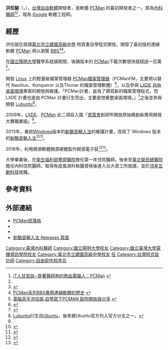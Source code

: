 <!-- {{Globalize}} 目前觀察可能暫無此問題 若有其它意見仍可討論或提出 -->
{{Infobox Person
| name = 洪任諭
| english_name = Jen Yee Hong
| image = 
| caption = 
| gender = 男
| birth_date = {{Birth year and age|1983}}
| birth_place = 
| occupation = 軟體工程師
| other_names = PCMan
| known_for = [[PCMan|PCMan]]<br />[[Firefox|Firefox]]擴充套件[[IE_Tab|IE Tab]]<br />[[Ubuntu|Ubuntu]]分支[[Lubuntu|Lubuntu]]開發者之一
| nationality = {{ROC-TW}}
| education = [[國立台灣大學|國立台灣大學]][[資訊工程|資訊工程]]系碩士 <br />[[國立陽明大學|國立陽明大學]][[醫學|醫學]]系學士
}}

'''洪任諭'''（{{lang-en|'''Jen Yee Hong'''}}，{{bd|1983年||||}}），[[台灣|台灣]][[自由軟體|自由軟體]]開發者，是軟體 [[PCMan|PCMan]] 的最初開發者之一。原為[[內科|內科]][[醫師|醫師]]<ref>[http://www.ithome.com.tw/itadm/article.php?c=67918 iT人甘苦談─穿著醫師袍的熱血電腦人：PCMan] {{webarchive|url=https://web.archive.org/web/20130511082408/http://www.ithome.com.tw/itadm/article.php?c=67918 |date=2013-05-11 }}</ref><ref name="ideas20091222" />，現為 [[Google|Google]] 軟體工程師。

==經歷==
洪任諭在就讀[[臺北市立建國高級中學|臺北市立建國高級中學]] 時買書自學程式開發，開發了最初版的連線軟體 [[PCMan|PCMan]] 用以瀏覽 [[BBS|BBS]]<ref>{{Cite news |title=“穿白袍的軟體人　PCMan作者洪任諭：素人做久變專門” |url=http://www.ettoday.net/news/20140114/316078.htm |date=2014-01-14 |publisher=ETtoday 新聞雲 |accessdate=2014-01-16 |archive-date=2019-06-12 |archive-url=https://web.archive.org/web/20190612013202/https://www.ettoday.net/news/20140114/316078.htm |dead-url=no }}</ref><ref>[http://pcman.openfoundry.org/#History PCMan系列BBS專用連線軟體的歷史] {{webarchive|url=https://archive.is/20130110151754/http://pcman.openfoundry.org/ |date=2013-01-10 }}</ref>。

在[[國立陽明大學|國立陽明大學]]醫學系就讀期間，後續版本的 [[PCMan|PCMan]]下載次數很快就超過一百萬<ref>[http://eteacher.edu.tw/ReadENet.aspx?PostID=164 電腦高手洪任諭  自學寫下PCMAN  鼓吹開放與分享] {{webarchive|url=https://web.archive.org/web/20140109062910/http://eteacher.edu.tw/ReadENet.aspx?PostID=164 |date=2014-01-09 }}</ref>。

開發 [[Linux|Linux]] 上的輕量級檔案管理器 [[PCManFM|PCMan檔案管理器]]（PCManFM，主要用以替代 Nautilus、Konqueror 以及Thunar 的檔案管理軟體）<ref>{{Cite web |url=http://wiki.lxde.org/zh/PCManFM |title=PCManFM - LXDE.org |access-date=2014-01-09 |archive-date=2019-04-03 |archive-url=https://web.archive.org/web/20190403100229/https://wiki.lxde.org/zh/PCManFM |dead-url=no }}</ref>，以及參與 [[LXDE|LXDE]] [[自由軟體|自由]][[桌面環境|桌面環境]]專案的開發與維護。「PCMan計畫，是為了撰寫新的檔案管理程式，而 LXDE 計畫也是由 PCMan 計畫衍生而出，主要是想重整桌面環境。」<ref name="ideas20091222">{{Cite news|author=何世芳|url=http://ideas.org.tw/magazine_article.php?f=980|title=投入自由軟體領域 無怨無悔|date=2009-12-22|accessdate=2014-01-16|publisher=[[資訊工業策進會|資訊工業策進會]]《創新發現誌(ideas)》|quote=不是資訊產業從業者，就是資訊相關科系的學生，但洪任諭的正職頗為獨特……}}{{dead link|date=2018年3月 |bot=InternetArchiveBot |fix-attempted=yes }}</ref>之後並參與開發 [[Lubuntu|Lubuntu]]<ref>[[Lubuntu|Lubuntu]]衍生自[[Ubuntu|Ubuntu]]，後來被Ubuntu官方列入官方分支之一。</ref>。

2009年，[[LXDE|LXDE]]、[[PCMan|PCMan]] 此二項目入圍「[[資策會|資策會]]創研所開放原始碼創新應用開發大賽職業組」<ref name="ideas20091222" />。

2013年，重啟[[Windows|Windows]]版本的[[新酷音輸入法|新酷音輸入法]]的維護計畫，改寫了 Windows 版本的[[新酷音輸入法|新酷音輸入法]]<ref>{{Cite web |url=http://pcmanx.blogspot.tw/2013/09/windows.html |title=新酷音輸入法 Windows 版，重新出發! |access-date=2014-01-09 |archive-date=2018-05-07 |archive-url=https://web.archive.org/web/20180507010352/http://pcmanx.blogspot.tw/2013/09/windows.html |dead-url=no }}</ref><ref>{{Cite web |url=https://github.com/chewing/windows-chewing-tsf/ |title=Windows版新酷音專案 |access-date=2014-01-09 |archive-date=2014-06-01 |archive-url=https://web.archive.org/web/20140601130533/https://github.com/chewing/windows-chewing-tsf/ |dead-url=no }}</ref>。

2016年，利用開源軟體開源硬體製作開源電子鼓<ref>{{Cite journal|title=COSCUP 2016: 開源軟硬體實做全套電子鼓(python + RPi)|url=https://www.slideshare.net/pcmantw/coscup-2016-python-rpi|last=Jen Yee Hong|date=2016-08-20|journal=|access-date=2019-08-15|archive-date=2016-08-23|archive-url=https://web.archive.org/web/20160823160926/http://www.slideshare.net/pcmantw/coscup-2016-python-rpi|dead-url=no}}</ref><ref>{{Citation|title=Contribute to PCMan/pydrum development by creating an account on GitHub|url=https://github.com/PCMan/pydrum|date=2019-08-12|accessdate=2019-08-15|last=PCMan|archive-date=2020-09-16|archive-url=https://web.archive.org/web/20200916182425/https://github.com/PCMan/pydrum|dead-url=no}}</ref>。

大學畢業後，在[[衛生福利部豐原醫院|衛生福利部豐原醫院]]擔任第一年住院醫師。後來至[[臺北榮民總醫院|臺北榮民總醫院]]擔任內科住院醫師。取得免疫風濕科執醫資格後進入台大資工所就讀，並於[[沛星互動科技|沛星互動科技]]就職。

==參考資料==
{{Reflist|2}}

==外部連結==
*[http://pcmanx.blogspot.tw/ PCMan部落格] {{Wayback|url=http://pcmanx.blogspot.tw/ |date=20180527043313 }}
*{{Facebook|pcman.tw}}
*{{Youtube|-tYj8QmyiCc|那些年，我們一起上的 BBS: 洪任諭 PCMan at TEDxNCTU 2013|link=no}}
*[https://github.com/EasyIME/PIME/releases 新酷音輸入法 Releases 頁面] {{Wayback|url=https://github.com/EasyIME/PIME/releases |date=20201010232314 }}

{{DEFAULTSORT:H洪}}
[[Category:臺灣內科醫師|Category:臺灣內科醫師]]
[[Category:國立陽明大學校友|Category:國立陽明大學校友]]
[[Category:國立臺灣大學電機資訊學院校友|Category:國立臺灣大學電機資訊學院校友]]
[[Category:臺北市立建國高級中學校友|Category:臺北市立建國高級中學校友]]
[[Category:洪姓|任]]
[[Category:台灣程式設計師|Category:台灣程式設計師]]
[[Category:自由软件程序员|Category:自由软件程序员]]